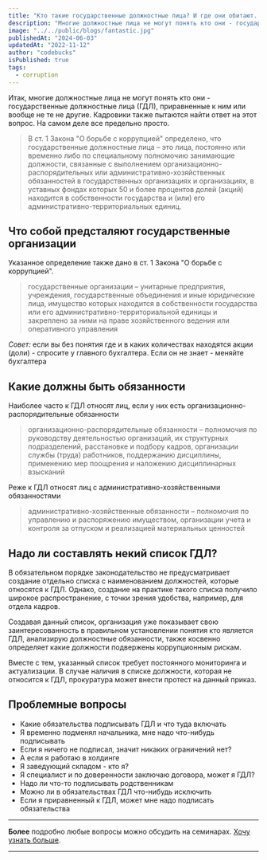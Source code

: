 ```yaml
---
title: "Кто такие государственные должностные лица? И где они обитают..."
description: "Многие должностные лица не могут понять кто они - государственные должностные лица (ГДЛ), приравненные к ним или вообще не те не другие. Кадровики также пытаются найти ответ на этот вопрос. На самом деле все предельно просто."
image: "../../public/blogs/fantastic.jpg"
publishedAt: "2024-06-03"
updatedAt: "2022-11-12"
author: "codebucks"
isPublished: true
tags:
  - corruption
---
```


Итак, многие должностные лица не могут понять кто они - государственные должностные лица (ГДЛ), приравненные к ним или вообще не те не другие.
Кадровики также пытаются найти ответ на этот вопрос. На самом деле все предельно просто.

> В ст. 1 Закона "О борьбе с коррупцией" определено, что государственные должностные лица – это лица, постоянно или временно либо по специальному полномочию занимающие должности, связанные с выполнением организационно-распорядительных или административно-хозяйственных обязанностей в государственных организациях и организациях, в уставных фондах которых 50 и более процентов долей (акций) находится в собственности государства и (или) его административно-территориальных единиц.

## Что собой предсталяют государственные организации

Указанное определение также дано в ст. 1 Закона "О борьбе с коррупцией".

> государственные организации – унитарные предприятия, учреждения, государственные объединения и иные юридические лица, имущество которых находится в собственности государства или его административно-территориальной единицы и закреплено за ними на праве хозяйственного ведения или оперативного управления

_Совет:_ если вы без понятия где и в каких количествах находятся акции (доли) - спросите у главного бухгалтера.
Если он не знает - меняйте бухгалтера

## Какие должны быть обязанности

Наиболее часто к ГДЛ относят лиц, если у них есть организационно-распорядительные обязанности

> организационно-распорядительные обязанности – полномочия по руководству деятельностью организаций, их структурных подразделений, расстановке и подбору кадров, организации службы (труда) работников, поддержанию дисциплины, применению мер поощрения и наложению дисциплинарных взысканий

Реже к ГДЛ относят лиц с административно-хозяйственными обязанностями

> административно-хозяйственные обязанности – полномочия по управлению и распоряжению имуществом, организации учета и контроля за отпуском и реализацией материальных ценностей

## Надо ли составлять некий список ГДЛ?

В обязательном порядке законодательство не предусматривает создание отдельно
списка с наименованием должностей, которые относятся к ГДЛ. Однако, создание на практике такого списка получило широкое распространение,
с точки зрения удобства, например, для отдела кадров.

Создавая данный список, организация уже показывает свою заинтересованность в правильном установлении понятия кто является ГДЛ, анализирую должностные обязанности,
также косвенно определяет какие должности подвержены коррупционным рискам.

Вместе с тем, указанный список требует постоянного мониторинга и актуализации.
В случае наличия в списке должности, которая
не относится к ГДЛ, прокуратура может внести протест на данный приказ.

## Проблемные вопросы

- Какие обязательства подписывать ГДЛ и что туда включать
- Я временно подменял начальника, мне надо что-нибудь подписывать
- Если я ничего не подписал, значит никаких ограничений нет?
- А если я работаю в холдинге
- Я заведующий складом - кто я?
- Я специалист и по доверенности заключаю договора, может я ГДЛ?
- Надо ли что-то подписывать родственникам
- Можно ли в обязательствах ГДЛ что-нибудь исключить
- Если я приравненный к ГДЛ, может мне надо подписать обязательства

---

**Более** подробно любые вопросы можно обсудить на семинарах. [Хочу узнать больше](../contact).

---
